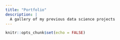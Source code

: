 ```yaml
---
title: "Portfolio"
description: |
  A gallery of my previous data science projects
---
```


```r
knitr::opts_chunk$set(echo = FALSE)
```
